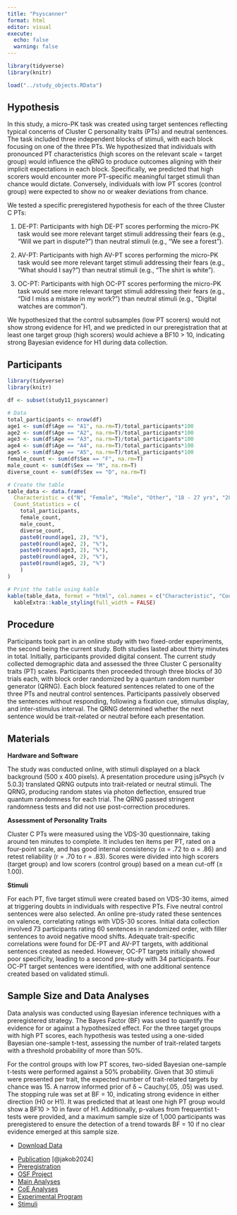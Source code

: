 ```yaml
---
title: "Psyscanner"
format: html
editor: visual
execute: 
  echo: false
  warning: false
---
```


```r
library(tidyverse)
library(knitr)

load("../study_objects.RData")
```

## Hypothesis

In this study, a micro-PK task was created using target sentences reflecting typical concerns of Cluster C personality traits (PTs) and neutral sentences. The task included three independent blocks of stimuli, with each block focusing on one of the three PTs. We hypothesized that individuals with pronounced PT characteristics (high scores on the relevant scale = target group) would influence the qRNG to produce outcomes aligning with their implicit expectations in each block. Specifically, we predicted that high scorers would encounter more PT-specific meaningful target stimuli than chance would dictate. Conversely, individuals with low PT scores (control group) were expected to show no or weaker deviations from chance.

We tested a specific preregistered hypothesis for each of the three Cluster C PTs:

1.  DE-PT: Participants with high DE-PT scores performing the micro-PK task would see more relevant target stimuli addressing their fears (e.g., "Will we part in dispute?") than neutral stimuli (e.g., "We see a forest").

2.  AV-PT: Participants with high AV-PT scores performing the micro-PK task would see more relevant target stimuli addressing their fears (e.g., "What should I say?") than neutral stimuli (e.g., "The shirt is white").

3.  OC-PT: Participants with high OC-PT scores performing the micro-PK task would see more relevant target stimuli addressing their fears (e.g., "Did I miss a mistake in my work?") than neutral stimuli (e.g., "Digital watches are common").

We hypothesized that the control subsamples (low PT scorers) would not show strong evidence for H1, and we predicted in our preregistration that at least one target group (high scorers) would achieve a BF10 \> 10, indicating strong Bayesian evidence for H1 during data collection.

## Participants

```r
library(tidyverse)
library(knitr)

df <- subset(study11_psyscanner)

# Data
total_participants <- nrow(df)
age1 <- sum(df$Age == "A1", na.rm=T)/total_participants*100
age2 <- sum(df$Age == "A2", na.rm=T)/total_participants*100
age3 <- sum(df$Age == "A3", na.rm=T)/total_participants*100
age4 <- sum(df$Age == "A4", na.rm=T)/total_participants*100
age5 <- sum(df$Age == "A5", na.rm=T)/total_participants*100
female_count <- sum(df$Sex == "F", na.rm=T)
male_count <- sum(df$Sex == "M", na.rm=T)
diverse_count <- sum(df$Sex == "D", na.rm=T)

# Create the table
table_data <- data.frame(
  Characteristic = c("N", "Female", "Male", "Other", "18 - 27 yrs", "28 - 37 yrs", "38 - 47 yrs", "48 - 57 yrs", "> 57 yrs"),
  Count_Statistics = c(
    total_participants,
    female_count,
    male_count,
    diverse_count,
    paste0(round(age1, 2), "%"),
    paste0(round(age2, 2), "%"),
    paste0(round(age3, 2), "%"),
    paste0(round(age4, 2), "%"),
    paste0(round(age5, 2), "%")
    )
)

# Print the table using kable
kable(table_data, format = "html", col.names = c("Characteristic", "Count/Statistic")) %>%
  kableExtra::kable_styling(full_width = FALSE)

```

## Procedure

Participants took part in an online study with two fixed-order experiments, the second being the current study. Both studies lasted about thirty minutes in total. Initially, participants provided digital consent. The current study collected demographic data and assessed the three Cluster C personality traits (PT) scales. Participants then proceeded through three blocks of 30 trials each, with block order randomized by a quantum random number generator (QRNG). Each block featured sentences related to one of the three PTs and neutral control sentences. Participants passively observed the sentences without responding, following a fixation cue, stimulus display, and inter-stimulus interval. The QRNG determined whether the next sentence would be trait-related or neutral before each presentation.

## Materials

**Hardware and Software**

The study was conducted online, with stimuli displayed on a black background (500 x 400 pixels). A presentation procedure using jsPsych (v 5.0.3) translated QRNG outputs into trait-related or neutral stimuli. The QRNG, producing random states via photon deflection, ensured true quantum randomness for each trial. The QRNG passed stringent randomness tests and did not use post-correction procedures.

**Assessment of Personality Traits**

Cluster C PTs were measured using the VDS-30 questionnaire, taking around ten minutes to complete. It includes ten items per PT, rated on a four-point scale, and has good internal consistency (α = .72 to α = .86) and retest reliability (r = .70 to r = .83). Scores were divided into high scorers (target group) and low scorers (control group) based on a mean cut-off (≥ 1.00).

**Stimuli**

For each PT, five target stimuli were created based on VDS-30 items, aimed at triggering doubts in individuals with respective PTs. Five neutral control sentences were also selected. An online pre-study rated these sentences on valence, correlating ratings with VDS-30 scores. Initial data collection involved 73 participants rating 60 sentences in randomized order, with filler sentences to avoid negative mood shifts. Adequate trait-specific correlations were found for DE-PT and AV-PT targets, with additional sentences created as needed. However, OC-PT targets initially showed poor specificity, leading to a second pre-study with 34 participants. Four OC-PT target sentences were identified, with one additional sentence created based on validated stimuli.

## Sample Size and Data Analyses

Data analysis was conducted using Bayesian inference techniques with a preregistered strategy. The Bayes Factor (BF) was used to quantify the evidence for or against a hypothesized effect. For the three target groups with high PT scores, each hypothesis was tested using a one-sided Bayesian one-sample t-test, assessing the number of trait-related targets with a threshold probability of more than 50%.

For the control groups with low PT scores, two-sided Bayesian one-sample t-tests were performed against a 50% probability. Given that 30 stimuli were presented per trait, the expected number of trait-related targets by chance was 15. A narrow informed prior of δ \~ Cauchy(.05, .05) was used. The stopping rule was set at BF = 10, indicating strong evidence in either direction (H0 or H1). It was predicted that at least one high PT group would show a BF10 \> 10 in favor of H1. Additionally, p-values from frequentist t-tests were provided, and a maximum sample size of 1,000 participants was preregistered to ensure the detection of a trend towards BF = 10 if no clear evidence emerged at this sample size.

::: {.callout-tip title="Data" collapse="true"}
-   [Download Data](../data/psyscanner/psyscanner.csv)
:::

::: {.callout-note title="Resources" collapse="true"}
-   [Publication](https://journals.lub.lu.se/jaex/article/view/23809) [@jakob2024]
-   [Preregistration](https://osf.io/qxu3s/registrations)
-   [OSF Project](https://osf.io/qxu3s/)
-   [Main Analyses](../data/psyscanner/psyscanner-analysis.html)
-   [CoE Analyses](../data/psyscanner/psyscanner-changeofevidence.html)
-   [Experimental Program](../data/psyscanner/psycsc.html)
-   [Stimuli](../data/psyscanner/Psycsc.zip)
:::

